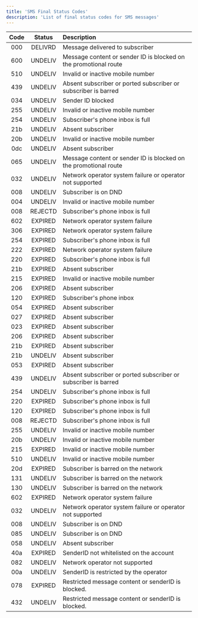 ```yaml
---
title: 'SMS Final Status Codes'
description: 'List of final status codes for SMS messages'
---
```


| Code | Status  | Description                                                      |
|:----:|:-------:|:-----------------------------------------------------------------|
| 000  | DELIVRD | Message delivered to subscriber                                  |
| 600  | UNDELIV | Message content or sender ID is blocked on the promotional route |
| 510  | UNDELIV | Invalid or inactive mobile number                                |
| 439  | UNDELIV | Absent subscriber or ported subscriber or subscriber is barred   |
| 034  | UNDELIV | Sender ID blocked                                                |
| 255  | UNDELIV | Invalid or inactive mobile number                                |
| 254  | UNDELIV | Subscriber's phone inbox is full                                 |
| 21b  | UNDELIV | Absent subscriber                                                |
| 20b  | UNDELIV | Invalid or inactive mobile number                                |
| 0dc  | UNDELIV | Absent subscriber                                                |
| 065  | UNDELIV | Message content or sender ID is blocked on the promotional route |
| 032  | UNDELIV | Network operator system failure or operator not supported        |
| 008  | UNDELIV | Subscriber is on DND                                             |
| 004  | UNDELIV | Invalid or inactive mobile number                                |
| 008  | REJECTD | Subscriber's phone inbox is full                                 |
| 602  | EXPIRED | Network operator system failure                                  |
| 306  | EXPIRED | Network operator system failure                                  |
| 254  | EXPIRED | Subscriber's phone inbox is full                                 |
| 222  | EXPIRED | Network operator system failure                                  |
| 220  | EXPIRED | Subscriber's phone inbox is full                                 |
| 21b  | EXPIRED | Absent subscriber                                                |
| 215  | EXPIRED | Invalid or inactive mobile number                                |
| 206  | EXPIRED | Absent subscriber                                                |
| 120  | EXPIRED | Subscriber's phone inbox                                         |
| 054  | EXPIRED | Absent subscriber                                                |                                          |
| 027  | EXPIRED | Absent subscriber                                                |
| 023  | EXPIRED | Absent subscriber                                                |
| 206  | EXPIRED | Absent subscriber                                                |
| 21b  | EXPIRED | Absent subscriber                                                |
| 21b  | UNDELIV | Absent subscriber                                                |
| 053  | EXPIRED | Absent subscriber                                                |
| 439  | UNDELIV | Absent subscriber or ported subscriber or subscriber is barred   |
| 254  | UNDELIV | Subscriber's phone inbox is full                                 |                              |
| 220  | EXPIRED | Subscriber's phone inbox is full                                 |
| 120  | EXPIRED | Subscriber's phone inbox is full                                 |
| 008  | REJECTD | Subscriber's phone inbox is full                                 |
| 255  | UNDELIV | Invalid or inactive mobile number                                |
| 20b  | UNDELIV | Invalid or inactive mobile number                                |
| 215  | EXPIRED | Invalid or inactive mobile number                                |                          |
| 510  | UNDELIV | Invalid or inactive mobile number                                |
| 20d  | EXPIRED | Subscriber is barred on the network                              |
| 131  | UNDELIV | Subscriber is barred on the network                              |
| 130  | UNDELIV | Subscriber is barred on the network                              |
| 602  | EXPIRED | Network operator system failure                                  |
| 032  | UNDELIV | Network operator system failure or operator not supported        |
| 008  | UNDELIV | Subscriber is on DND                                             |
| 085  | UNDELIV | Subscriber is on DND                                             |
| 058  | UNDELIV | Absent subscriber                                                |
| 40a  | EXPIRED | SenderID not whitelisted on the account                          |
| 082  | UNDELIV | Network operator not supported                                   |
| 00a  | UNDELIV | SenderID is restricted by the operator                           |
| 078  | EXPIRED | Restricted message content or senderID is blocked.               |
| 432  | UNDELIV | Restricted message content or senderID is blocked.               |




